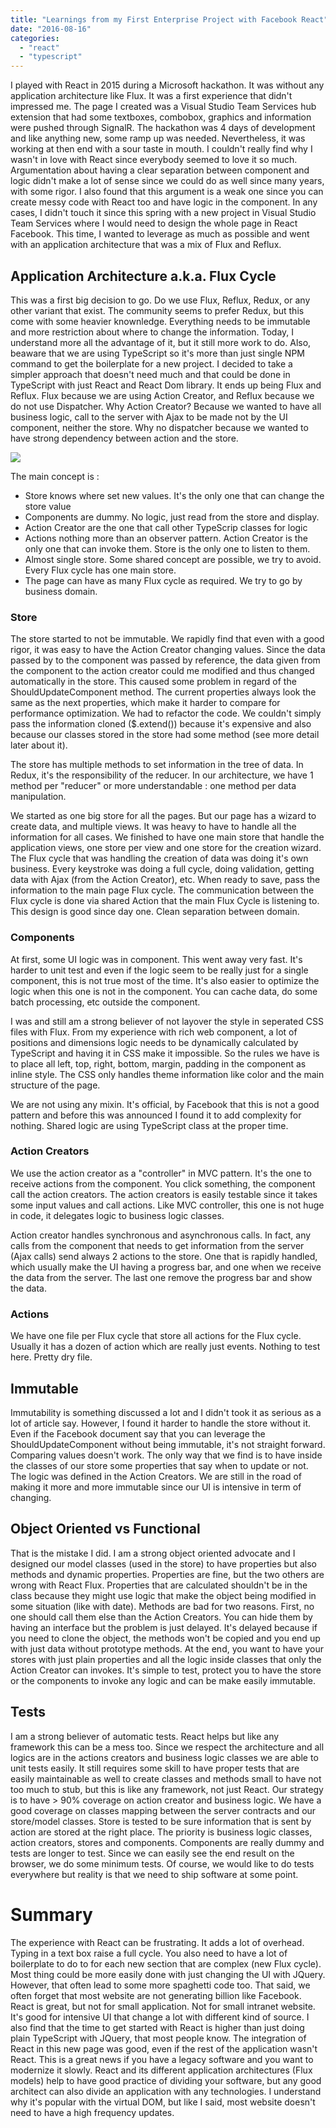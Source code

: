 ```yaml
---
title: "Learnings from my First Enterprise Project with Facebook React"
date: "2016-08-16"
categories: 
  - "react"
  - "typescript"
---
```


I played with React in 2015 during a Microsoft hackathon. It was without any application architecture like Flux. It was a first experience that didn't impressed me. The page I created was a Visual Studio Team Services hub extension that had some textboxes, combobox, graphics and information were pushed through SignalR. The hackathon was 4 days of development and like anything new, some ramp up was needed. Nevertheless, it was working at then end with a sour taste in mouth. I couldn't really find why I wasn't in love with React since everybody seemed to love it so much. Argumentation about having a clear separation between component and logic didn't make a lot of sense since we could do as well since many years, with some rigor. I also found that this argument is a weak one since you can create messy code with React too and have logic in the component. In any cases, I didn't touch it since this spring with a new project in Visual Studio Team Services where I would need to design the whole page in React Facebook. This time, I wanted to leverage as much as possible and went with an application architecture that was a mix of Flux and Reflux.

## Application Architecture a.k.a. Flux Cycle

This was a first big decision to go. Do we use Flux, Reflux, Redux, or any other variant that exist. The community seems to prefer Redux, but this come with some heavier knownledge. Everything needs to be immutable and more restriction about where to change the information. Today, I understand more all the advantage of it, but it still more work to do. Also, beaware that we are using TypeScript so it's more than just single NPM command to get the boilerplate for a new project. I decided to take a simpler approach that doesn't need much and that could be done in TypeScript with just React and React Dom library. It ends up being Flux and Reflux. Flux because we are using Action Creator, and Reflux because we do not use Dispatcher. Why Action Creator? Because we wanted to have all business logic, call to the server with Ajax to be made not by the UI component, neither the store. Why no dispatcher because we wanted to have strong dependency between action and the store.

![](images/FluxCucle-1024x393.png)

The main concept is :

- Store knows where set new values. It's the only one that can change the store value
- Components are dummy. No logic, just read from the store and display.
- Action Creator are the one that call other TypeScrip classes for logic
- Actions nothing more than an observer pattern. Action Creator is the only one that can invoke them. Store is the only one to listen to them.
- Almost single store. Some shared concept are possible, we try to avoid. Every Flux cycle has one main store.
- The page can have as many Flux cycle as required. We try to go by business domain.

### Store

The store started to not be immutable. We rapidly find that even with a good rigor, it was easy to have the Action Creator changing values. Since the data passed by to the component was passed by reference, the data given from the component to the action creator could me modified and thus changed automatically in the store. This caused some problem in regard of the ShouldUpdateComponent method. The current properties always look the same as the next properties, which make it harder to compare for performance optimization. We had to refactor the code. We couldn't simply pass the information cloned ($.extend()) because it's expensive and also because our classes stored in the store had some method (see more detail later about it).

The store has multiple methods to set information in the tree of data. In Redux, it's the responsibility of the reducer. In our architecture, we have 1 method per "reducer" or more understandable : one method per data manipulation.

We started as one big store for all the pages. But our page has a wizard to create data, and multiple views. It was heavy to have to handle all the information for all cases. We finished to have one main store that handle the application views, one store per view and one store for the creation wizard. The Flux cycle that was handling the creation of data was doing it's own business. Every keystroke was doing a full cycle, doing validation, getting data with Ajax (from the Action Creator), etc. When ready to save, pass the information to the main page Flux cycle. The communication between the Flux cycle is done via shared Action that the main Flux Cycle is listening to. This design is good since day one. Clean separation between domain.

### Components

At first, some UI logic was in component. This went away very fast. It's harder to unit test and even if the logic seem to be really just for a single component, this is not true most of the time. It's also easier to optimize the logic when this one is not in the component. You can cache data, do some batch processing, etc outside the component.

I was and still am a strong believer of not layover the style in seperated CSS files with Flux. From my experience with rich web component, a lot of positions and dimensions logic needs to be dynamically calculated by TypeScript and having it in CSS make it impossible. So the rules we have is to place all left, top, right, bottom, margin, padding in the component as inline style. The CSS only handles theme information like color and the main structure of the page.

We are not using any mixin. It's official, by Facebook that this is not a good pattern and before this was announced I found it to add complexity for nothing. Shared logic are using TypeScript class at the proper time.

### Action Creators

We use the action creator as a "controller" in MVC pattern. It's the one to receive actions from the component. You click something, the component call the action creators. The action creators is easily testable since it takes some input values and call actions. Like MVC controller, this one is not huge in code, it delegates logic to business logic classes.

Action creator handles synchronous and asynchronous calls. In fact, any calls from the component that needs to get information from the server (Ajax calls) send always 2 actions to the store. One that is rapidly handled, which usually make the UI having a progress bar, and one when we receive the data from the server. The last one remove the progress bar and show the data.

### Actions

We have one file per Flux cycle that store all actions for the Flux cycle. Usually it has a dozen of action which are really just events. Nothing to test here. Pretty dry file.

## Immutable

Immutability is something discussed a lot and I didn't took it as serious as a lot of article say. However, I found it harder to handle the store without it. Even if the Facebook document say that you can leverage the ShouldUpdateComponent without being immutable, it's not straight forward. Comparing values doesn't work. The only way that we find is to have inside the classes of our store some properties that say when to update or not. The logic was defined in the Action Creators. We are still in the road of making it more and more immutable since our UI is intensive in term of changing.

## Object Oriented vs Functional

That is the mistake I did. I am a strong object oriented advocate and I designed our model classes (used in the store) to have properties but also methods and dynamic properties. Properties are fine, but the two others are wrong with React Flux. Properties that are calculated shouldn't be in the class because they might use logic that make the object being modified in some situation (like with date). Methods are bad for two reasons. First, no one should call them else than the Action Creators. You can hide them by having an interface but the problem is just delayed. It's delayed because if you need to clone the object, the methods won't be copied and you end up with just data without prototype methods. At the end, you want to have your stores with just plain properties and all the logic inside classes that only the Action Creator can invokes. It's simple to test, protect you to have the store or the components to invoke any logic and can be make easily immutable.

## Tests

I am a strong believer of automatic tests. React helps but like any framework this can be a mess too. Since we respect the architecture and all logics are in the actions creators and business logic classes we are able to unit tests easily. It still requires some skill to have proper tests that are easily maintainable as well to create classes and methods small to have not too much to stub, but this is like any framework, not just React. Our strategy is to have > 90% coverage on action creator and business logic. We have a good coverage on classes mapping between the server contracts and our store/model classes. Store is tested to be sure information that is sent by action are stored at the right place. The priority is business logic classes, action creators, stores and components. Components are really dummy and tests are longer to test. Since we can easily see the end result on the browser, we do some minimum tests. Of course, we would like to do tests everywhere but reality is that we need to ship software at some point.

# Summary

The experience with React can be frustrating. It adds a lot of overhead. Typing in a text box raise a full cycle. You also need to have a lot of boilerplate to do to for each new section that are complex (new Flux cycle). Most thing could be more easily done with just changing the UI with JQuery. However, that often lead to some more spaghetti code too. That said, we often forget that most website are not generating billion like Facebook. React is great, but not for small application. Not for small intranet website. It's good for intensive UI that change a lot with different kind of source. I also find that the time to get started with React is higher than just doing plain TypeScript with JQuery, that most people know. The integration of React in this new page was good, even if the rest of the application wasn't React. This is a great news if you have a legacy software and you want to modernize it slowly. React and its different application architectures (Flux models) help to have good practice of dividing your software, but any good architect can also divide an application with any technologies. I understand why it's popular with the virtual DOM, but like I said, most website doesn't need to have a high frequency updates.
